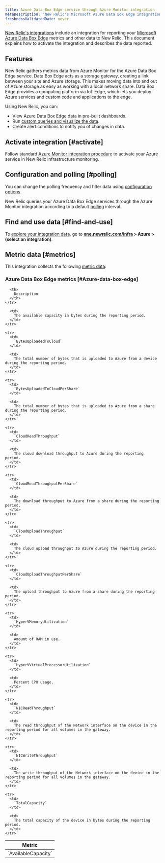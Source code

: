 ```yaml
---
title: Azure Data Box Edge service through Azure Monitor integration
metaDescription: "New Relic's Microsoft Azure Data Box Edge integration: what data it reports and how to enable it."
freshnessValidatedDate: never
---
```


[New Relic's integrations](/docs/infrastructure/introduction-infra-monitoring) include an integration for reporting your [Microsoft Azure Data Box Edge](https://azure.microsoft.com/en-us/updates/announcing-azure-data-box-edge/) metrics and other data to New Relic. This document explains how to activate the integration and describes the data reported.

## Features

New Relic gathers metrics data from Azure Monitor for the Azure Data Box Edge service. Data Box Edge acts as a storage gateway, creating a link between your site and Azure storage. This makes moving data into and out of Azure storage as easy as working with a local network share. Data Box Edge provides a computing platform via IoT Edge, which lets you deploy Azure services and custom code and applications to the edge.

Using New Relic, you can:

* View Azure Data Box Edge data in pre-built dashboards.
* Run [custom queries and visualize the data](/docs/infrastructure/integrations-getting-started/getting-started/use-integration-data-new-relic-insights).
* Create alert conditions to notify you of changes in data.

## Activate integration [#activate]

Follow standard [Azure Monitor integration procedure](/docs/infrastructure/microsoft-azure-integrations/azure-integrations-list/azure-monitor) to activate your Azure service in New Relic infrastructure monitoring.

## Configuration and polling [#polling]

You can change the polling frequency and filter data using [configuration options](/docs/infrastructure/microsoft-azure-integrations/azure-integrations-list/azure-monitor/#settings).

New Relic queries your Azure Data Box Edge services through the Azure Monitor integration according to a default [polling](/docs/infrastructure/microsoft-azure-integrations/azure-integrations-list/azure-monitor/#settings) interval.

## Find and use data [#find-and-use]

To [explore your integration data](/docs/infrastructure/integrations/find-use-infrastructure-integration-data), go to <DNT>**[one.newrelic.com/infra](https://one.newrelic.com/infra) > Azure > (select an integration)**</DNT>.

## Metric data [#metrics]

This integration collects the following [metric data](/docs/infrastructure/integrations-getting-started/getting-started/understand-integration-data-data-types#metric):

### Azure Data Box Edge metrics [#Azure-data-box-edge]

<table>
  <thead>
    <tr>
      <th style={{ width: "300px" }}>
        Metric
      </th>

      <th>
        Description
      </th>
    </tr>
  </thead>

  <tbody>
    <tr>
      <td>
        `AvailableCapacity`
      </td>

      <td>
        The available capacity in bytes during the reporting period.
      </td>
    </tr>

    <tr>
      <td>
        `BytesUploadedToCloud`
      </td>

      <td>
        The total number of bytes that is uploaded to Azure from a device during the reporting period.
      </td>
    </tr>

    <tr>
      <td>
        `BytesUploadedToCloudPerShare`
      </td>

      <td>
        The total number of bytes that is uploaded to Azure from a share during the reporting period.
      </td>
    </tr>

    <tr>
      <td>
        `CloudReadThroughput`
      </td>

      <td>
        The cloud download throughput to Azure during the reporting period.
      </td>
    </tr>

    <tr>
      <td>
        `CloudReadThroughputPerShare`
      </td>

      <td>
        The download throughput to Azure from a share during the reporting period.
      </td>
    </tr>

    <tr>
      <td>
        `CloudUploadThroughput`
      </td>

      <td>
        The cloud upload throughput to Azure during the reporting period.
      </td>
    </tr>

    <tr>
      <td>
        `CloudUploadThroughputPerShare`
      </td>

      <td>
        The upload throughput to Azure from a share during the reporting period.
      </td>
    </tr>

    <tr>
      <td>
        `HyperVMemoryUtilization`
      </td>

      <td>
        Amount of RAM in use.
      </td>
    </tr>

    <tr>
      <td>
        `HyperVVirtualProcessorUtilization`
      </td>

      <td>
        Percent CPU usage.
      </td>
    </tr>

    <tr>
      <td>
        `NICReadThroughput`
      </td>

      <td>
        The read throughput of the Network interface on the device in the reporting period for all volumes in the gateway.
      </td>
    </tr>

    <tr>
      <td>
        `NICWriteThroughput`
      </td>

      <td>
        The write throughput of the Network interface on the device in the reporting period for all volumes in the gateway.
      </td>
    </tr>

    <tr>
      <td>
        `TotalCapacity`
      </td>

      <td>
        The total capacity of the device in bytes during the reporting period.
      </td>
    </tr>
  </tbody>
</table>

